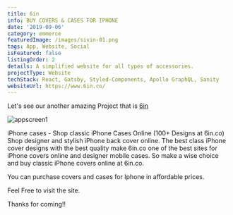 ```yaml
---
title: 6in
info: BUY COVERS & CASES FOR IPHONE
date: '2019-09-06'
category: emmerce
featuredImage: /images/sixin-01.png
tags: App, Website, Social
isFeatured: false
listingOrder: 2
details: A simplified website for all types of accessories.
projectType: Website
techStack: React, Gatsby, Styled-Components, Apollo GraphQL, Sanity
websiteUrl: https://www.6in.co/
---
```


Let's see our another amazing Project that is [6in](https://www.6in.co/)

![appscreen1](../images/sixin-01.png)

iPhone cases - Shop classic iPhone Cases Online (100+ Designs at 6in.co) Shop designer and stylish iPhone back cover online. The best class iPhone cover designs with the best quality make 6in.co one of the best sites for iPhone covers online and designer mobile cases. So make a wise choice and buy classic iPhone covers online at 6in.co.

You can purchase covers and cases for Iphone in affordable prices.

Feel Free to visit the site.

Thanks for coming!!
